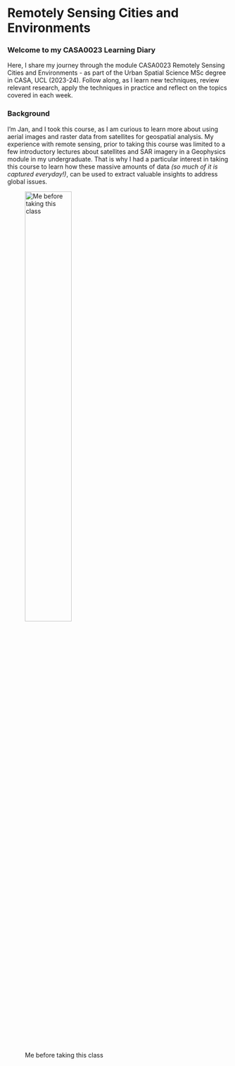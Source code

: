 # Remotely Sensing Cities and Environments {.unnumbered}

### Welcome to my CASA0023 Learning Diary

Here, I share my journey through the module CASA0023 Remotely Sensing Cities and Environments - as part of the Urban Spatial Science MSc degree in CASA, UCL (2023-24). Follow along, as I learn new techniques, review relevant research, apply the techniques in practice and reflect on the topics covered in each week.

### Background
I'm Jan, and I took this course, as I am curious to learn more about using aerial images and raster data from satellites for geospatial analysis. My experience with remote sensing, prior to taking this course was limited to a few introductory lectures about satellites and SAR imagery in a Geophysics module in my undergraduate. That is why I had a particular interest in taking this course to learn how these massive amounts of data *(so much of it is captured everyday!)*, can be used to extract valuable insights to address global issues.

![Me before taking this class](res/gis_dummy.jpg){width=50%}